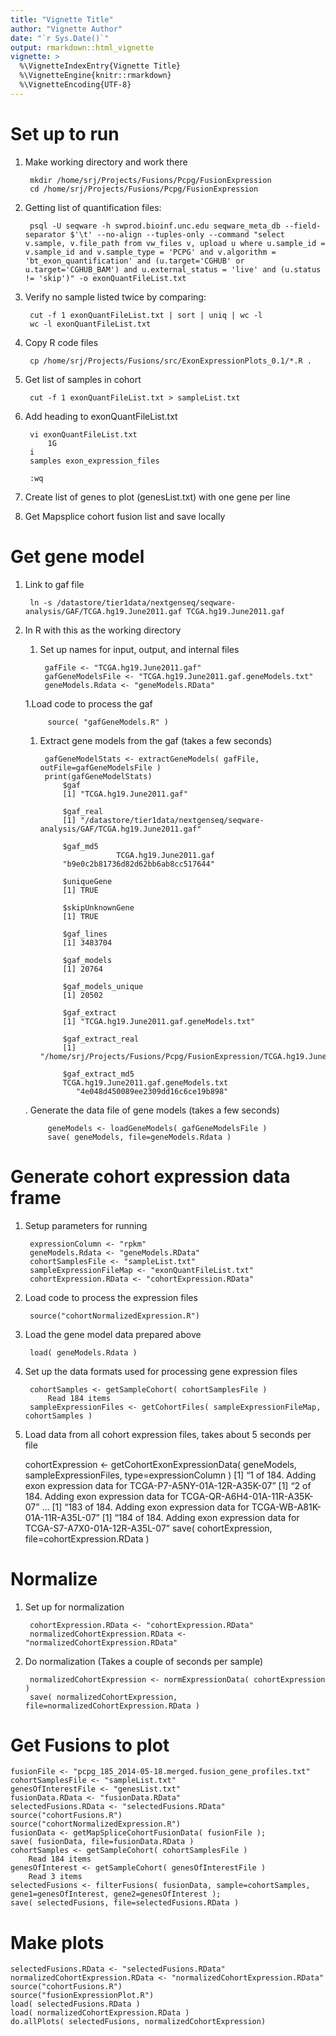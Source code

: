 ```yaml
---
title: "Vignette Title"
author: "Vignette Author"
date: "`r Sys.Date()`"
output: rmarkdown::html_vignette
vignette: >
  %\VignetteIndexEntry{Vignette Title}
  %\VignetteEngine{knitr::rmarkdown}
  %\VignetteEncoding{UTF-8}
---
```


Set up to run
=============

1. Make working directory and work there

        mkdir /home/srj/Projects/Fusions/Pcpg/FusionExpression
        cd /home/srj/Projects/Fusions/Pcpg/FusionExpression
        
1. Getting list of quantification files:

        psql -U seqware -h swprod.bioinf.unc.edu seqware_meta_db --field-separator $'\t' --no-align --tuples-only --command "select v.sample, v.file_path from vw_files v, upload u where u.sample_id = v.sample_id and v.sample_type = 'PCPG' and v.algorithm = 'bt_exon_quantification' and (u.target='CGHUB' or u.target='CGHUB_BAM') and u.external_status = 'live' and (u.status != 'skip')" -o exonQuantFileList.txt
        
1. Verify no sample listed twice by comparing:

        cut -f 1 exonQuantFileList.txt | sort | uniq | wc -l
        wc -l exonQuantFileList.txt

1. Copy R code files

        cp /home/srj/Projects/Fusions/src/ExonExpressionPlots_0.1/*.R .
        
1. Get list of samples in cohort

        cut -f 1 exonQuantFileList.txt > sampleList.txt

1. Add heading to exonQuantFileList.txt

        vi exonQuantFileList.txt
            1G
        i
        samples	exon_expression_files

        :wq
        
1. Create list of genes to plot (genesList.txt) with one gene per line

1. Get Mapsplice cohort fusion list and save locally

Get gene model
==============

1. Link to gaf file

        ln -s /datastore/tier1data/nextgenseq/seqware-analysis/GAF/TCGA.hg19.June2011.gaf TCGA.hg19.June2011.gaf
        
1. In R with this as the working directory

    1. Set up names for input, output, and internal files
    
            gafFile <- "TCGA.hg19.June2011.gaf"
            gafGeneModelsFile <- "TCGA.hg19.June2011.gaf.geneModels.txt"
            geneModels.Rdata <- "geneModels.RData"
            
    1.Load code to process the gaf
    
            source( "gafGeneModels.R" )
            
    1. Extract gene models from the gaf (takes a few seconds)
    
            gafGeneModelStats <- extractGeneModels( gafFile, outFile=gafGeneModelsFile )
            print(gafGeneModelStats)
                $gaf
                [1] "TCGA.hg19.June2011.gaf"
                
                $gaf_real
                [1] "/datastore/tier1data/nextgenseq/seqware-analysis/GAF/TCGA.hg19.June2011.gaf"
                
                $gaf_md5
                            TCGA.hg19.June2011.gaf
                "b9e0c2b81736d82d62bb6ab8cc517644"
                
                $uniqueGene
                [1] TRUE
                
                $skipUnknownGene
                [1] TRUE
                
                $gaf_lines
                [1] 3483704
                
                $gaf_models
                [1] 20764
                
                $gaf_models_unique
                [1] 20502
                
                $gaf_extract
                [1] "TCGA.hg19.June2011.gaf.geneModels.txt"
                
                $gaf_extract_real
                [1] "/home/srj/Projects/Fusions/Pcpg/FusionExpression/TCGA.hg19.June2011.gaf.geneModels.txt"
                
                $gaf_extract_md5
                TCGA.hg19.June2011.gaf.geneModels.txt
                   "4e048d450089ee2309dd16c6ce19b898"
                   
      . Generate the data file of gene models (takes a few seconds)

            geneModels <- loadGeneModels( gafGeneModelsFile )
            save( geneModels, file=geneModels.Rdata )
            
Generate cohort expression data frame
=====================================

1. Setup parameters for running
    
        expressionColumn <- "rpkm"
        geneModels.Rdata <- "geneModels.RData"
        cohortSamplesFile <- "sampleList.txt"
        sampleExpressionFileMap <- "exonQuantFileList.txt"
        cohortExpression.RData <- "cohortExpression.RData"
        
1. Load code to process the expression files

        source("cohortNormalizedExpression.R")
        
1. Load the gene model data prepared above

        load( geneModels.Rdata )

1. Set up the data formats used for processing gene expression files

        cohortSamples <- getSampleCohort( cohortSamplesFile )
            Read 184 items
        sampleExpressionFiles <- getCohortFiles( sampleExpressionFileMap, cohortSamples )
        
1. Load data from all cohort expression files, takes about 5 seconds per file

    cohortExpression <- getCohortExonExpressionData( geneModels, sampleExpressionFiles, type=expressionColumn )
            [1] "1 of 184. Adding exon expression data for TCGA-P7-A5NY-01A-12R-A35K-07"
            [1] "2 of 184. Adding exon expression data for TCGA-QR-A6H4-01A-11R-A35K-07"
            ...
            [1] "183 of 184. Adding exon expression data for TCGA-WB-A81K-01A-11R-A35L-07"
            [1] "184 of 184. Adding exon expression data for TCGA-S7-A7X0-01A-12R-A35L-07"
    save( cohortExpression, file=cohortExpression.RData )
        
Normalize
=========

1. Set up for normalization

        cohortExpression.RData <- "cohortExpression.RData"
        normalizedCohortExpression.RData <- "normalizedCohortExpression.RData"

1. Do normalization (Takes a couple of seconds per sample)

        normalizedCohortExpression <- normExpressionData( cohortExpression )
        save( normalizedCohortExpression, file=normalizedCohortExpression.RData )

Get Fusions to plot
===================

    fusionFile <- "pcpg_185_2014-05-18.merged.fusion_gene_profiles.txt"
    cohortSamplesFile <- "sampleList.txt"
    genesOfInterestFile <- "genesList.txt"
    fusionData.RData <- "fusionData.RData"
    selectedFusions.RData <- "selectedFusions.RData"
    source("cohortFusions.R")
    source("cohortNormalizedExpression.R")
    fusionData <- getMapSpliceCohortFusionData( fusionFile );
    save( fusionData, file=fusionData.RData )
    cohortSamples <- getSampleCohort( cohortSamplesFile )
        Read 184 items
    genesOfInterest <- getSampleCohort( genesOfInterestFile )
        Read 3 items
    selectedFusions <- filterFusions( fusionData, sample=cohortSamples, gene1=genesOfInterest, gene2=genesOfInterest );
    save( selectedFusions, file=selectedFusions.RData )

Make plots
==========

    selectedFusions.RData <- "selectedFusions.RData"
    normalizedCohortExpression.RData <- "normalizedCohortExpression.RData"
    source("cohortFusions.R")
    source("fusionExpressionPlot.R")
    load( selectedFusions.RData )
    load( normalizedCohortExpression.RData )
    do.allPlots( selectedFusions, normalizedCohortExpression)

